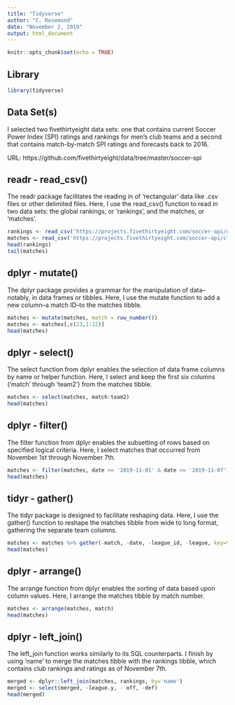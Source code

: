 ---
title: "Tidyverse"
author: "C. Rosemond"
date: "November 2, 2019"
output: html_document
---

```{r setup, include=FALSE}
knitr::opts_chunk$set(echo = TRUE)
```

## Library

```{r library, message=FALSE}
library(tidyverse)
```

## Data Set(s)
I selected two fivethirtyeight data sets: one that contains current Soccer Power Index (SPI) ratings and rankings for men's club teams and a second that contains match-by-match SPI ratings and forecasts back to 2016.

URL: https://github.com/fivethirtyeight/data/tree/master/soccer-spi

## readr - read_csv()
The readr package facilitates the reading in of 'rectangular' data like .csv files or other delimited files. Here, I use the read_csv() function to read in two data sets: the global rankings, or 'rankings', and the matches, or 'matches'.

```{r read_csv1, eval=TRUE, message=FALSE}
rankings <- read_csv('https://projects.fivethirtyeight.com/soccer-api/club/spi_global_rankings.csv')
matches <- read_csv('https://projects.fivethirtyeight.com/soccer-api/club/spi_matches.csv')
head(rankings)
tail(matches)
```


## dplyr - mutate()
The dplyr package provides a grammar for the manipulation of data--notably, in data frames or tibbles. Here, I use the mutate function to add a new column--a match ID--to the matches tibble.

```{r mutate, eval=TRUE}
matches <- mutate(matches, match = row_number())
matches <- matches[,c(23,1:22)]
head(matches)
```


## dplyr - select()
The select function from dplyr enables the selection of data frame columns by name or helper function. Here, I select and keep the first six columns ('match' through 'team2') from the matches tibble.

```{r select, eval=TRUE}
matches <- select(matches, match:team2)
head(matches)
```


## dplyr - filter()
The filter function from dplyr enables the subsetting of rows based on specified logical criteria. Here, I select matches that occurred from November 1st through November 7th.

```{r filter, eval=TRUE}
matches <- filter(matches, date >= '2019-11-01' & date <= '2019-11-07')
head(matches)
```


## tidyr - gather()
The tidyr package is designed to facilitate reshaping data. Here, I use the gather() function to reshape the matches tibble from wide to long format, gathering the separate team columns.

```{r gather, eval=TRUE}
matches <- matches %>% gather(-match, -date, -league_id, -league, key=team_number, value=name) %>% select(-team_number)
head(matches)
```


## dplyr - arrange()
The arrange function from dplyr enables the sorting of data based upon column values. Here, I arrange the matches tibble by match number.

```{r arrange, eval=TRUE}
matches <- arrange(matches, match)
head(matches)
```


## dplyr - left_join()
The left_join function works similarly to its SQL counterparts. I finish by using 'name' to merge the matches tibble with the rankings tibble, which contains club rankings and ratings as of November 7th.

```{r left_join, eval=TRUE}
merged <- dplyr::left_join(matches, rankings, by='name')
merged <- select(merged, -league.y, - off, -def)
head(merged)
```


